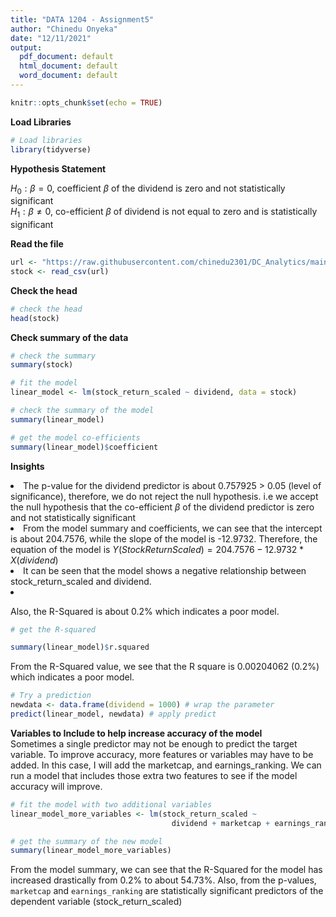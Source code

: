 ```yaml
---
title: "DATA 1204 - Assignment5"
author: "Chinedu Onyeka"
date: "12/11/2021"
output:
  pdf_document: default
  html_document: default
  word_document: default
---
```


```r
knitr::opts_chunk$set(echo = TRUE)
```

**Load Libraries**

```r
# Load libraries
library(tidyverse)
```


**Hypothesis Statement**  



$H_{0}: \beta = 0$, coefficient $\beta$ of the dividend is zero and not statistically significant  
$H_{1}: \beta \neq 0$, co-efficient $\beta$ of dividend is not equal to zero and is statistically significant  

**Read the file**  
```r
url <- "https://raw.githubusercontent.com/chinedu2301/DC_Analytics/main/ols_stock.csv"
stock <- read_csv(url)
```

**Check the head**  
```r
# check the head
head(stock)
```
**Check summary of the data**  
```r
# check the summary
summary(stock)
```

```r
# fit the model
linear_model <- lm(stock_return_scaled ~ dividend, data = stock) 

# check the summary of the model
summary(linear_model)
```

```r
# get the model co-efficients
summary(linear_model)$coefficient
```

**Insights**

<li> The p-value for the dividend predictor is about 0.757925 > 0.05 (level of significance), therefore, we do not reject the null hypothesis. i.e we accept the null hypothesis that the co-efficient $\beta$ of the dividend predictor is zero and not statistically significant </li>
<li> From the model summary and coefficients, we can see that the intercept is about 204.7576, while the slope of the model is -12.9732. Therefore, the equation of the model is $Y(Stock Return Scaled) = 204.7576 - 12.9732*X(dividend)$ </li> 
<li> It can be seen that the model shows a negative relationship between stock_return_scaled and dividend. </li> 
<li> Also, the R-Squared is about 0.2% which indicates a poor model.


```r
# get the R-squared

summary(linear_model)$r.squared
```

From the R-Squared value, we see that the R square is 0.00204062 (0.2%) which indicates a poor model.  

```r
# Try a prediction
newdata <- data.frame(dividend = 1000) # wrap the parameter
predict(linear_model, newdata) # apply predict
```

**Variables to Include to help increase accuracy of the model**  
Sometimes a single predictor may not be enough to predict the target variable. To improve accuracy, more features or variables may have to be added. In this case, I will add the marketcap, and earnings_ranking. We can run a model that includes those extra two features to see if the model accuracy will improve.

```r
# fit the model with two additional variables
linear_model_more_variables <- lm(stock_return_scaled ~ 
                                    dividend + marketcap + earnings_ranking, data = stock)

# get the summary of the new model
summary(linear_model_more_variables)
```

From the model summary, we can see that the R-Squared for the model has increased drastically from 0.2% to about 54.73%. Also, from the p-values, `marketcap` and `earnings_ranking` are statistically significant predictors of the dependent variable (stock_return_scaled)









